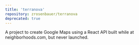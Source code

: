 ```yaml
---
title: 'terranova'
repository: zrosenbauer/terranova
deprecated: true
---
```


A project to create Google Maps using a React API built while at neighborhoods.com, but never launched.
